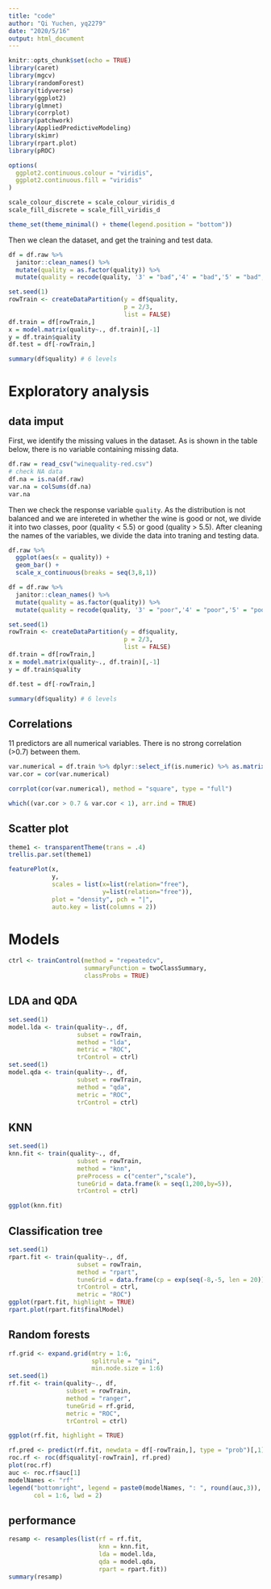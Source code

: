```yaml
---
title: "code"
author: "Qi Yuchen, yq2279"
date: "2020/5/16"
output: html_document
---
```


```r
knitr::opts_chunk$set(echo = TRUE)
library(caret)
library(mgcv)
library(randomForest)
library(tidyverse)
library(ggplot2)
library(glmnet)
library(corrplot)
library(patchwork)
library(AppliedPredictiveModeling)
library(skimr)
library(rpart.plot)
library(pROC)

options(
  ggplot2.continuous.colour = "viridis",
  ggplot2.continuous.fill = "viridis"
)

scale_colour_discrete = scale_colour_viridis_d
scale_fill_discrete = scale_fill_viridis_d

theme_set(theme_minimal() + theme(legend.position = "bottom"))
```



Then we clean the dataset, and get the training and test data.

```r
df = df.raw %>% 
  janitor::clean_names() %>% 
  mutate(quality = as.factor(quality)) %>% 
  mutate(quality = recode(quality, '3' = "bad",'4' = "bad",'5' = "bad",'6' = "good",'7' =  "good",'8' = "good"))

set.seed(1)
rowTrain <- createDataPartition(y = df$quality,
                                p = 2/3,
                                list = FALSE)
df.train = df[rowTrain,]
x = model.matrix(quality~., df.train)[,-1]
y = df.train$quality
df.test = df[-rowTrain,]

summary(df$quality) # 6 levels
```

# Exploratory analysis

## data imput

First, we identify the missing values in the dataset. As is shown in the table below, there is no variable containing missing data.

```r
df.raw = read_csv("winequality-red.csv")
# check NA data
df.na = is.na(df.raw)
var.na = colSums(df.na)
var.na
```

Then we check the response variable `quality`. As the distribution is not balanced and we are intereted in whether the wine is good or not, we divide it into two classes, poor (quality < 5.5) or good (quality > 5.5). After cleaning the names of the variables, we divide the data into traning and testing data.

```r
df.raw %>% 
  ggplot(aes(x = quality)) +
  geom_bar() +
  scale_x_continuous(breaks = seq(3,8,1))

df = df.raw %>% 
  janitor::clean_names() %>% 
  mutate(quality = as.factor(quality)) %>% 
  mutate(quality = recode(quality, '3' = "poor",'4' = "poor",'5' = "poor",'6' = "good",'7' =  "good",'8' = "good"))

set.seed(1)
rowTrain <- createDataPartition(y = df$quality,
                                p = 2/3,
                                list = FALSE)
df.train = df[rowTrain,]
x = model.matrix(quality~., df.train)[,-1]
y = df.train$quality

df.test = df[-rowTrain,]

summary(df$quality) # 6 levels
```


## Correlations 

11 predictors are all numerical variables. There is no strong correlation (>0.7) between them. 

```r
var.numerical = df.train %>% dplyr::select_if(is.numeric) %>% as.matrix()
var.cor = cor(var.numerical)

corrplot(cor(var.numerical), method = "square", type = "full")

which((var.cor > 0.7 & var.cor < 1), arr.ind = TRUE)
```

## Scatter plot 

```r
theme1 <- transparentTheme(trans = .4)
trellis.par.set(theme1)

featurePlot(x, 
            y,
            scales = list(x=list(relation="free"), 
                          y=list(relation="free")),
            plot = "density", pch = "|", 
            auto.key = list(columns = 2))
```


# Models

```r
ctrl <- trainControl(method = "repeatedcv",
                     summaryFunction = twoClassSummary,
                     classProbs = TRUE)
```


## LDA and QDA

```r
set.seed(1)
model.lda <- train(quality~., df, 
                   subset = rowTrain,
                   method = "lda",
                   metric = "ROC",
                   trControl = ctrl)
set.seed(1)
model.qda <- train(quality~., df, 
                   subset = rowTrain,
                   method = "qda",
                   metric = "ROC",
                   trControl = ctrl)

```


## KNN

```r
set.seed(1)
knn.fit <- train(quality~., df, 
                   subset = rowTrain,
                   method = "knn",
                   preProcess = c("center","scale"),
                   tuneGrid = data.frame(k = seq(1,200,by=5)),
                   trControl = ctrl)

ggplot(knn.fit)
```


## Classification tree

```r
set.seed(1)
rpart.fit <- train(quality~., df, 
                   subset = rowTrain,
                   method = "rpart",
                   tuneGrid = data.frame(cp = exp(seq(-8,-5, len = 20))),
                   trControl = ctrl,
                   metric = "ROC")
ggplot(rpart.fit, highlight = TRUE)
rpart.plot(rpart.fit$finalModel)
```

## Random forests

```r
rf.grid <- expand.grid(mtry = 1:6,
                       splitrule = "gini",
                       min.node.size = 1:6)
set.seed(1)
rf.fit <- train(quality~., df, 
                subset = rowTrain,
                method = "ranger",
                tuneGrid = rf.grid,
                metric = "ROC",
                trControl = ctrl)

ggplot(rf.fit, highlight = TRUE)

rf.pred <- predict(rf.fit, newdata = df[-rowTrain,], type = "prob")[,1]
roc.rf <- roc(df$quality[-rowTrain], rf.pred)
plot(roc.rf)
auc <- roc.rf$auc[1]
modelNames <- "rf"
legend("bottomright", legend = paste0(modelNames, ": ", round(auc,3)),
       col = 1:6, lwd = 2)
```

## performance

```r
resamp <- resamples(list(rf = rf.fit, 
                         knn = knn.fit,
                         lda = model.lda,
                         qda = model.qda,
                         rpart = rpart.fit))
summary(resamp)
```


